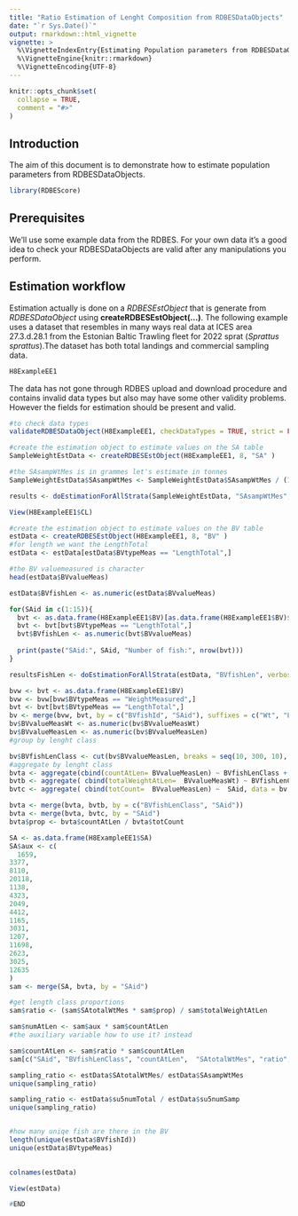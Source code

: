 ```yaml
---
title: "Ratio Estimation of Lenght Composition from RDBESDataObjects"
date: "`r Sys.Date()`"
output: rmarkdown::html_vignette
vignette: >
  %\VignetteIndexEntry{Estimating Population parameters from RDBESDataObjects}
  %\VignetteEngine{knitr::rmarkdown}
  %\VignetteEncoding{UTF-8}
---
```


```r
knitr::opts_chunk$set(
  collapse = TRUE,
  comment = "#>"
)
```


## Introduction 

The aim of this document is to demonstrate how to estimate population parameters from RDBESDataObjects. 

```r
library(RDBEScore)
```

## Prerequisites

We'll use some example data from the RDBES.  For your own data it's a good idea to check your RDBESDataObjects are valid after any manipulations you perform.


## Estimation workflow

Estimation actually  is done on a *RDBESEstObject* that is generate from *RDBESDataObject* using **createRDBESEstObject(...)**. The following example uses a dataset that  resembles in many ways real data at ICES area 27.3.d.28.1 from the Estonian Baltic Trawling fleet for 2022 sprat (*Sprattus sprattus*).The dataset has both total landings and commercial sampling data.

```r
H8ExampleEE1
```
The data has not gone through RDBES upload and download procedure and  contains invalid data types but also may have some other validity problems. However the fields for estimation should be present and valid.
```r
#to check data types
validateRDBESDataObject(H8ExampleEE1, checkDataTypes = TRUE, strict = FALSE)
```

```r
#create the estimation object to estimate values on the SA table
SampleWeightEstData <- createRDBESEstObject(H8ExampleEE1, 8, "SA" )

#the SAsampWtMes is in grammes let's estimate in tonnes
SampleWeightEstData$SAsampWtMes <- SampleWeightEstData$SAsampWtMes / (1000 * 1000)

results <- doEstimationForAllStrata(SampleWeightEstData, "SAsampWtMes", verbose = T, estimMethod = "ratio")
```



```r
View(H8ExampleEE1$CL)
```

```r
#create the estimation object to estimate values on the BV table
estData <- createRDBESEstObject(H8ExampleEE1, 8, "BV" )
#for length we want the LengthTotal
estData <- estData[estData$BVtypeMeas == "LengthTotal",]

#the BV valuemeasured is character
head(estData$BVvalueMeas)
```
```r
estData$BVfishLen <- as.numeric(estData$BVvalueMeas)
```


```r
for(SAid in c(1:15)){
  bvt <- as.data.frame(H8ExampleEE1$BV)[as.data.frame(H8ExampleEE1$BV)$SAid== SAid,]
  bvt <- bvt[bvt$BVtypeMeas == "LengthTotal",]
  bvt$BVfishLen <- as.numeric(bvt$BVvalueMeas)
  
  print(paste("SAid:", SAid, "Number of fish:", nrow(bvt)))
}
```


```r
resultsFishLen <- doEstimationForAllStrata(estData, "BVfishLen", verbose = T, estimMethod = "ratio")
```

```r
bvw <- bvt <- as.data.frame(H8ExampleEE1$BV)
bvw <- bvw[bvw$BVtypeMeas == "WeightMeasured",]
bvt <- bvt[bvt$BVtypeMeas == "LengthTotal",]
bv <- merge(bvw, bvt, by = c("BVfishId", "SAid"), suffixes = c("Wt", "Len"))
bv$BVvalueMeasWt <- as.numeric(bv$BVvalueMeasWt)
bv$BVvalueMeasLen <- as.numeric(bv$BVvalueMeasLen)
#group by lenght class

bv$BVfishLenClass <- cut(bv$BVvalueMeasLen, breaks = seq(10, 300, 10), include.lowest = TRUE)
#aggregate by lenght class
bvta <- aggregate(cbind(countAtLen= BVvalueMeasLen) ~ BVfishLenClass + SAid, data = bv, FUN = length)
bvtb <- aggregate( cbind(totalWeightAtLen=  BVvalueMeasWt) ~ BVfishLenClass + SAid, data = bv, FUN = sum)
bvtc <- aggregate( cbind(totCount=  BVvalueMeasLen) ~  SAid, data = bv, FUN = length)

bvta <- merge(bvta, bvtb, by = c("BVfishLenClass", "SAid"))
bvta <- merge(bvta, bvtc, by = "SAid")
bvta$prop <- bvta$countAtLen / bvta$totCount

SA <- as.data.frame(H8ExampleEE1$SA)
SA$aux <- c(
  1659, 
3377, 
8110, 
20118, 
1138, 
4323, 
2049, 
4412, 
1165, 
3031, 
1207, 
11698, 
2623, 
3025, 
12635
)
sam <- merge(SA, bvta, by = "SAid")

#get length class proportions
sam$ratio <- (sam$SAtotalWtMes * sam$prop) / sam$totalWeightAtLen

sam$numAtLen <- sam$aux * sam$countAtLen
#the auxiliary variable how to use it? instead

sam$countAtLen <- sam$ratio * sam$countAtLen
sam[c("SAid", "BVfishLenClass", "countAtLen",  "SAtotalWtMes", "ratio","numAtLen", "prop")]
```



```r
sampling_ratio <- estData$SAtotalWtMes/ estData$SAsampWtMes
unique(sampling_ratio)
```

```r
sampling_ratio <- estData$su5numTotal / estData$su5numSamp
unique(sampling_ratio)
```
```r

```


```r
#how many uniqe fish are there in the BV
length(unique(estData$BVfishId))
unique(estData$BVtypeMeas)
  
```


```r
colnames(estData)
```


```r
View(estData)
```




```r

#END
```


